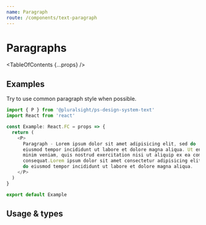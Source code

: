 ```yaml
---
name: Paragraph
route: /components/text-paragraph
---
```



# Paragraphs

<TableOfContents {...props} />

## Examples

Try to use common paragraph style when possible.

```typescript
import { P } from '@pluralsight/ps-design-system-text'
import React from 'react'

const Example: React.FC = props => {
  return (
    <P>
      Paragraph - Lorem ipsum dolor sit amet adipisicing elit, sed do
      eiusmod tempor incididunt ut labore et dolore magna aliqua. Ut enim ad
      minim veniam, quis nostrud exercitation nisi ut aliquip ex ea commodo
      consequat.Lorem ipsum dolor sit amet consectetur adipisicing elit, sed
      do eiusmod tempor incididunt ut labore et dolore magna aliqua.
    </P>
  )
}

export default Example
```

## Usage & types

<Usage
  install="npm install @pluralsight/ps-design-system-text"
  import="import { P } from '@pluralsight/ps-design-system-text'"
  packageName="text"
/>

<TypesTable>
  <TypesProp
    name="children"
    type="React.ReactNode"
  />
</TypesTable>
